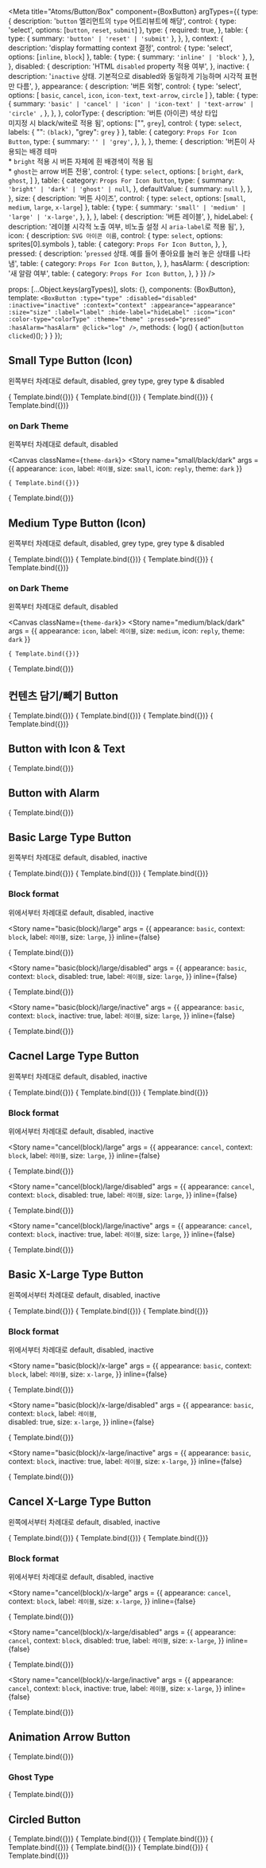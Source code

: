 
<Meta
  title="Atoms/Button/Box"
  component={BoxButton}
  argTypes={{
    type: {
      description: '`button` 엘리먼트의 `type` 어트리뷰트에 해당',
      control: {
        type: 'select',
        options: [`button`, `reset`, `submit`]
      },
      type: {
        required: true,
      },
      table: {
        type: {
          summary: `'button' | 'reset' | 'submit'`
        },
      },
    },
    context: {
      description: 'display formatting context 결정',
      control: {
        type: 'select',
        options: [`inline`, `block`]
      },
      table: {
        type: {
          summary: `'inline' | 'block'`
        },
      },
    },
    disabled: {
      description: 'HTML `disabled` property 적용 여부',
    },
    inactive: {
      description: '`inactive` 상태. 기본적으로 disabled와 동일하게 기능하며 시각적 표현만 다름',
    },
    appearance: {
      description: '버튼 외형',
      control: {
        type: 'select',
        options: [
          `basic`,
          `cancel`,
          `icon`,
          `icon-text`,
          `text-arrow`,
          `circle`
        ]
      },
      table: {
        type: {
          summary: `'basic' | 'cancel' | 'icon' | 'icon-text' | 'text-arrow' | 'circle' `,
        },
      },
    },
    colorType: {
      description: '버튼 (아이콘) 색상 타입<br> 미지정 시 black/wite로 적용 됨',
      options: ["", `grey`],
      control: {
        type: `select`,
        labels: {
          "": `(black)`,
          "grey": `grey`
        }
      },
      table: {
        category: `Props For Icon Button`,
        type: {
          summary: `'' | 'grey'`,
        },
      },
    },
    theme: {
      description: '버튼이 사용되는 배경 테마<br>* `bright` 적용 시 버튼 자체에 흰 배경색이 적용 됨<br>* `ghost`는 arrow 버튼 전용',
      control: {
        type: `select`,
        options: [
          `bright`,
          `dark`,
          `ghost`,
        ]
      },
      table: {
        category: `Props For Icon Button`,
        type: {
          summary: `'bright' | 'dark' | 'ghost' | null`,
        },
        defaultValue: {
          summary: `null`
        },
      },
    },
    size: {
      description: '버튼 사이즈',
      control: {
        type: `select`,
        options: [`small`, `medium`, `large`, `x-large`]
      },
      table: {
        type: {
          summary: `'small' | 'medium' | 'large' | 'x-large'`,
        },
      },
    },
    label: {
      description: '버튼 레이블',
    },
    hideLabel: {
      description: '레이블 시각적 노출 여부, 비노출 설정 시 `aria-label`로 적용 됨',
    },
    icon: {
      description: `SVG 아이콘 이름`,
      control: {
        type: `select`,
        options: sprites[0].symbols
      },
      table: {
        category: `Props For Icon Button`,
      },
    },    
    pressed: {
      description: '`pressed` 상태. 예를 들어 좋아요를 눌러 놓은 상태를 나타냄',
      table: {
        category: `Props For Icon Button`,
      },
    },
    hasAlarm: {
      description: '새 알람 여부',
      table: {
        category: `Props For Icon Button`,
      },
    }
  }}
/>

  props: [...Object.keys(argTypes)],
  slots: {},
  components: {BoxButton},
  template: `
    <BoxButton
      :type="type"
      :disabled="disabled"
      :inactive="inactive"
      :context="context"
      :appearance="appearance"
      :size="size"
      :label="label"
      :hide-label="hideLabel"
      :icon="icon"
      :color-type="colorType"
      :theme="theme"
      :pressed="pressed"
      :hasAlarm="hasAlarm"
      @click="log"
    />
  `,
  methods: {
    log() {
      action(`button clicked`)();
    }
  }
});

## Small Type Button (Icon)

왼쪽부터 차례대로 default, disabled, grey type, grey type & disabled

<Canvas>
  <Story
    name="small/black"
    args = {{
      appearance: `icon`,
      label: `레이블`,
      size: `small`,
      icon: `reply`
    }}
  >
    { Template.bind({})}
  </Story>
  <Story
    name="small/black/disabled"
    args = {{
      appearance: `icon`,
      label: `레이블`,
      size: `small`,
      icon: `reply`,
      disabled: true,
    }}
  >
    { Template.bind({})}
  </Story>
  <Story
    name="small/grey"
    args = {{
      appearance: `icon`,
      label: `레이블`,
      size: `small`,
      icon: `reply`,
      colorType: `grey`,
    }}
  >
    { Template.bind({})}
  </Story>
  <Story
    name="small/grey/disabled"
    args = {{
      appearance: `icon`,
      label: `레이블`,
      size: `small`,
      icon: `reply`,
      colorType: `grey`,
      disabled: true,
    }}
  >
    { Template.bind({})}
  </Story>
</Canvas>

### on Dark Theme

왼쪽부터 차례대로 default, disabled

<Canvas className={`theme-dark`}>
  <Story
    name="small/black/dark"
    args = {{
      appearance: `icon`,
      label: `레이블`,
      size: `small`,
      icon: `reply`,
      theme: `dark`
    }}
  >
    { Template.bind({})}
  </Story>
  <Story
    name="small/black/disabled/dark"
    args = {{
      appearance: `icon`,
      label: `레이블`,
      size: `small`,
      icon: `reply`,
      theme: `dark`,
      disabled: true,
    }}
  >
    { Template.bind({})}
  </Story>
</Canvas>


## Medium Type Button (Icon)

왼쪽부터 차례대로 default, disabled, grey type, grey type & disabled

<Canvas>
  <Story
    name="medium/black"
    args = {{
      appearance: `icon`,
      label: `레이블`,
      size: `medium`,
      icon: `reply`
    }}
  >
    { Template.bind({})}
  </Story>
  <Story
    name="medium/black/disabled"
    args = {{
      appearance: `icon`,
      label: `레이블`,
      size: `medium`,
      icon: `reply`,
      disabled: true,
    }}
  >
    { Template.bind({})}
  </Story>
  <Story
    name="medium/grey"
    args = {{
      appearance: `icon`,
      label: `레이블`,
      size: `medium`,
      icon: `reply`,
      colorType: `grey`,
    }}
  >
    { Template.bind({})}
  </Story>
  <Story
    name="medium/grey/disabled"
    args = {{
      appearance: `icon`,
      label: `레이블`,
      size: `medium`,
      icon: `reply`,
      colorType: `grey`,
      disabled: true,
    }}
  >
    { Template.bind({})}
  </Story>
</Canvas>

### on Dark Theme

왼쪽부터 차례대로 default, disabled

<Canvas className={`theme-dark`}>
  <Story
    name="medium/black/dark"
    args = {{
      appearance: `icon`,
      label: `레이블`,
      size: `medium`,
      icon: `reply`,
      theme: `dark`
    }}
  >
    { Template.bind({})}
  </Story>
  <Story
    name="medium/black/disabled/dark"
    args = {{
      appearance: `icon`,
      label: `레이블`,
      size: `medium`,
      icon: `reply`,
      theme: `dark`,
      disabled: true,
    }}
  >
    { Template.bind({})}
  </Story>
</Canvas>

## 컨텐츠 담기/빼기 Button

<Canvas>
  <Story
    name="content/small/add"
    args = {{
      appearance: `icon`,
      label: `담기`,
      size: `small`,
      icon: `contents-add`,
    }}
  >
    { Template.bind({})}
  </Story>
  <Story
    name="content/small/remove"
    args = {{
      appearance: `icon`,
      label: `빼기`,
      size: `small`,
      icon: `contents-remove`,
    }}
  >
    { Template.bind({})}
  </Story>
  <Story
    name="content/medium/add"
    args = {{
      appearance: `icon`,
      label: `담기`,
      size: `medium`,
      icon: `contents-add`,
    }}
  >
    { Template.bind({})}
  </Story>
  <Story
    name="content/medium/remove"
    args = {{
      appearance: `icon`,
      label: `빼기`,
      size: `medium`,
      icon: `contents-remove`,
    }}
  >
    { Template.bind({})}
  </Story>
</Canvas>

## Button with Icon & Text

<Canvas>
  <Story
    name="with-text/medium"
    args = {{
      appearance: `icon-text`,
      label: `로그인`,
      size: `medium`,
      icon: `mypage-default`,
    }}
  >
    { Template.bind({})}
  </Story>
</Canvas>

## Button with Alarm

<Canvas>
  <Story
    name="with-alram"
    args = {{
      appearance: `icon`,
      label: `홍길동`,
      size: `medium`,
      icon: `mypage-default`,
      hasAlarm: true,
    }}
  >
    { Template.bind({})}
  </Story>
</Canvas>

## Basic Large Type Button 

왼쪽부터 차례대로 default, disabled, inactive

<Canvas>
  <Story
    name="basic/large"
    args = {{
      appearance: `basic`,
      label: `레이블`,
      size: `large`,
    }}
  >
    { Template.bind({})}
  </Story>
  <Story
    name="basic/large/disabled"
    args = {{
      appearance: `basic`,
      disabled: true,
      label: `레이블`,
      size: `large`,
    }}
  >
    { Template.bind({})}
  </Story>
  <Story
    name="basic/large/inactive"
    args = {{
      appearance: `basic`,
      inactive: true,
      label: `레이블`,
      size: `large`,
    }}
  >
    { Template.bind({})}
  </Story>
</Canvas>


### Block format

위에서부터 차례대로 default, disabled, inactive

<Story
  name="basic(block)/large"
  args = {{
    appearance: `basic`,
    context: `block`,
    label: `레이블`,
    size: `large`,
  }}
  inline={false}
>
  { Template.bind({})}
</Story>

<Story
  name="basic(block)/large/disabled"
  args = {{
    appearance: `basic`,
    context: `block`,
    disabled: true,
    label: `레이블`,
    size: `large`,
  }}
  inline={false}
>
  { Template.bind({})}
</Story>

<Story
  name="basic(block)/large/inactive"
  args = {{
    appearance: `basic`,
    context: `block`,
    inactive: true,
    label: `레이블`,
    size: `large`,
  }}
  inline={false}
>
  { Template.bind({})}
</Story>

## Cacnel Large Type Button 

왼쪽부터 차례대로 default, disabled, inactive

<Canvas>
  <Story
    name="cancel/large"
    args = {{
      appearance: `cancel`,
      label: `레이블`,
      size: `large`,
    }}
  >
    { Template.bind({})}
  </Story>
  <Story
    name="cancel/large/disabled"
    args = {{
      appearance: `cancel`,
      disabled: true,
      label: `레이블`,
      size: `large`,
    }}
  >
    { Template.bind({})}
  </Story>
  <Story
    name="cancel/large/inactive"
    args = {{
      appearance: `cancel`,
      inactive: true,
      label: `레이블`,
      size: `large`,
    }}
  >
    { Template.bind({})}
  </Story>
</Canvas>


### Block format

위에서부터 차례대로 default, disabled, inactive

<Story
  name="cancel(block)/large"
  args = {{
    appearance: `cancel`,
    context: `block`,
    label: `레이블`,
    size: `large`,
  }}
  inline={false}
>
  { Template.bind({})}
</Story>

<Story
  name="cancel(block)/large/disabled"
  args = {{
    appearance: `cancel`,
    context: `block`,
    disabled: true,
    label: `레이블`,
    size: `large`,
  }}
  inline={false}
>
  { Template.bind({})}
</Story>

<Story
  name="cancel(block)/large/inactive"
  args = {{
    appearance: `cancel`,
    context: `block`,
    inactive: true,
    label: `레이블`,
    size: `large`,
  }}
  inline={false}
>
  { Template.bind({})}
</Story>

## Basic X-Large Type Button 

왼쪽에서부터 차례대로 default, disabled, inactive

<Canvas>
  <Story
    name="basic/x-large"
    args = {{
      appearance: `basic`,
      label: `레이블`,
      size: `x-large`,
    }}
  >
    { Template.bind({})}
  </Story>
  <Story
    name="basic/x-large/disabled"
    args = {{
      appearance: `basic`,
      label: `레이블`,      
      disabled: true,
      size: `x-large`,
    }}
  >
    { Template.bind({})}
  </Story>
  <Story
    name="basic/x-large/inactive"
    args = {{
      appearance: `basic`,
      inactive: true,
      label: `레이블`,
      size: `x-large`,
    }}
  >
    { Template.bind({})}
  </Story>
</Canvas>

### Block format

위에서부터 차례대로 default, disabled, inactive

<Story
  name="basic(block)/x-large"
  args = {{
    appearance: `basic`,
    context: `block`,
    label: `레이블`,
    size: `x-large`,
  }}
  inline={false}
>
  { Template.bind({})}
</Story>

<Story
  name="basic(block)/x-large/disabled"
  args = {{
    appearance: `basic`,
    context: `block`,
    label: `레이블`,      
    disabled: true,
    size: `x-large`,
  }}
  inline={false}
>
  { Template.bind({})}
</Story>

<Story
  name="basic(block)/x-large/inactive"
  args = {{
    appearance: `basic`,
    context: `block`,
    inactive: true,
    label: `레이블`,
    size: `x-large`,
  }}
  inline={false}
>
  { Template.bind({})}
</Story>


## Cancel X-Large Type Button 

왼쪽에서부터 차례대로 default, disabled, inactive

<Canvas>
  <Story
    name="cancel/x-large"
    args = {{
      appearance: `cancel`,
      label: `레이블`,
      size: `x-large`,
    }}
  >
    { Template.bind({})}
  </Story>
  <Story
    name="cancel/x-large/disabled"
    args = {{
      appearance: `cancel`,
      disabled: true,
      label: `레이블`,
      size: `x-large`,
    }}
  >
    { Template.bind({})}
  </Story>
  <Story
    name="cancel/x-large/inactive"
    args = {{
      appearance: `cancel`,
      inactive: true,
      label: `레이블`,
      size: `x-large`,
    }}
  >
    { Template.bind({})}
  </Story>
</Canvas>

### Block format

위에서부터 차례대로 default, disabled, inactive

<Story
  name="cancel(block)/x-large"
  args = {{
    appearance: `cancel`,
    context: `block`,
    label: `레이블`,
    size: `x-large`,
  }}
  inline={false}
>
  { Template.bind({})}
</Story>

<Story
  name="cancel(block)/x-large/disabled"
  args = {{
    appearance: `cancel`,
    context: `block`,
    disabled: true,
    label: `레이블`,
    size: `x-large`,
  }}
  inline={false}
>
  { Template.bind({})}
</Story>

<Story
  name="cancel(block)/x-large/inactive"
  args = {{
    appearance: `cancel`,
    context: `block`,
    inactive: true,
    label: `레이블`,
    size: `x-large`,
  }}
  inline={false}
>
  { Template.bind({})}
</Story>

## Animation Arrow Button 

<Canvas>
  <Story
    name="arrow"
    args = {{
      appearance: `text-arrow`,
      label: `레이블`,
      size: `large`,
      theme: `bright`,
    }}
  >
    { Template.bind({})}
  </Story>
</Canvas>

### Ghost Type

<Canvas>
  <Story
    name="arrow/ghost"
    args = {{
      appearance: `text-arrow`,
      label: `레이블`,
      theme: `ghost`,
    }}
  >
    { Template.bind({})}
  </Story>
</Canvas>

## Circled Button

<Canvas>
  <Story
    name="circle/top"
    args = {{
      appearance: `circle`,
      label: `Go top`,
      icon: `top`,
      size: `large`,
    }}
  >
    { Template.bind({})}
  </Story>
  <Story
    name="circle/twitter"
    args = {{
      appearance: `circle`,
      label: `twitter`,
      icon: `sns-twitter`,
      size: `large`,
    }}
  >
    { Template.bind({})}
  </Story>
  <Story
    name="circle/linked-in"
    args = {{
      appearance: `circle`,
      label: `linked-in`,
      icon: `linkedin`,
      size: `large`,
    }}
  >
    { Template.bind({})}
  </Story>
  <Story
    name="circle/kakao-talk"
    args = {{
      appearance: `circle`,
      label: `kakao talk`,
      icon: `katalk`,
      size: `large`,
    }}
  >
    { Template.bind({})}
  </Story>
  <Story
    name="circle/kakao-story"
    args = {{
      appearance: `circle`,
      label: `kakao story`,
      icon: `kakaostory`,
      size: `large`,
    }}
  >
    { Template.bind({})}
  </Story>
  <Story
    name="circle/naver-post"
    args = {{
      appearance: `circle`,
      label: `naver post`,
      icon: `naverpost`,
      size: `large`,
    }}
  >
    { Template.bind({})}
  </Story>
  <Story
    name="circle/naver-blog"
    args = {{
      appearance: `circle`,
      label: `naver blog`,
      icon: `naverblog`,
      size: `large`,
    }}
  >
    { Template.bind({})}
  </Story>
</Canvas>